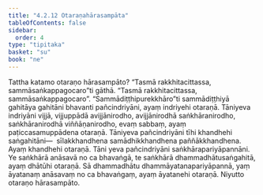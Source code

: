 ```yaml
---
title: "4.2.12 Otaraṇahārasampāta"
tableOfContents: false
sidebar:
  order: 4
type: "tipitaka"
basket: "su"
book: "ne"
---
```



<DynamicBreadcrumb />

<Division number="74" book="ne" bookNo="27" page="88">

<Paragraph number="524" book="ne">
Tattha katamo otaraṇo hārasampāto?
</Paragraph>

<Paragraph number="525" book="ne">
“Tasmā rakkhitacittassa, sammāsaṅkappagocaro”ti gāthā. “Tasmā rakkhitacittassa, sammāsaṅkappagocaro”. “Sammādiṭṭhipurekkhāro”ti sammādiṭṭhiyā gahitāya gahitāni bhavanti pañcindriyāni, ayaṃ indriyehi otaraṇā.
</Paragraph>

<Paragraph number="526" book="ne">
Tāniyeva indriyāni vijjā, vijjuppādā avijjānirodho, avijjānirodhā saṅkhāranirodho, saṅkhāranirodhā viññāṇanirodho, evaṃ sabbaṃ, ayaṃ paṭiccasamuppādena otaraṇā.
</Paragraph>

<Paragraph number="527" book="ne">
Tāniyeva pañcindriyāni tīhi khandhehi saṅgahitāni—  sīlakkhandhena samādhikkhandhena paññākkhandhena. Ayaṃ khandhehi otaraṇā.
</Paragraph>

<Paragraph number="528" book="ne">
Tāni yeva pañcindriyāni saṅkhārapariyāpannāni. Ye saṅkhārā anāsavā no ca bhavaṅgā, te saṅkhārā dhammadhātusaṅgahitā, ayaṃ dhātūhi otaraṇā.
</Paragraph>

<Paragraph number="529" book="ne">
Sā dhammadhātu dhammāyatanapariyāpannā, yaṃ āyatanaṃ anāsavaṃ no ca bhavaṅgaṃ, ayaṃ āyatanehi otaraṇā.

</Paragraph>
</Division>

<Paragraph number="530" type="center" book="ne">
Niyutto otaraṇo hārasampāto.
</Paragraph>